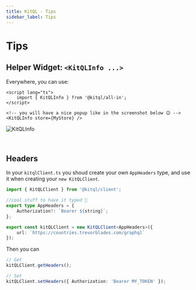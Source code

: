 ---
title: KitQL - Tips
sidebar_label: Tips
---

# Tips

## Helper Widget: `<KitQLInfo ...>`

Everywhere, you can use:

```svelte
<script lang="ts">
	import { KitQLInfo } from '@kitql/all-in';
</script>

<!-- you will have a nice popup like in the screenshot below 😉 -->
<KitQLInfo store={MyStore} />
```

![KitQLInfo](https://kitql.vercel.app/assets/demo-github-social-preview.png)

<br />

## Headers

In your `kitqlClient.ts` you shoud create your own `AppHeaders` type, and use it when creating your `new KitQLClient`.

```ts
import { KitQLClient } from '@kitql/client';

//cool stuff to have it typed 🤟
export type AppHeaders = {
	Authorization?: `Bearer ${string}`;
};

export const kitQLClient = new KitQLClient<AppHeaders>({
	url: `https://countries.trevorblades.com/graphql`
});
```

Then you can

```ts
// Get
kitQLClient.getHeaders();

// Set
kitQLClient.setHeaders({ Authorization: 'Bearer MY_TOKEN' });
```
